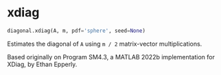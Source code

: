 # xdiag { #diagonal.xdiag }

```python
diagonal.xdiag(A, m, pdf='sphere', seed=None)
```

Estimates the diagonal of `A` using `m / 2` matrix-vector multiplications.

Based originally on Program SM4.3, a MATLAB 2022b implementation for XDiag, by Ethan Epperly.